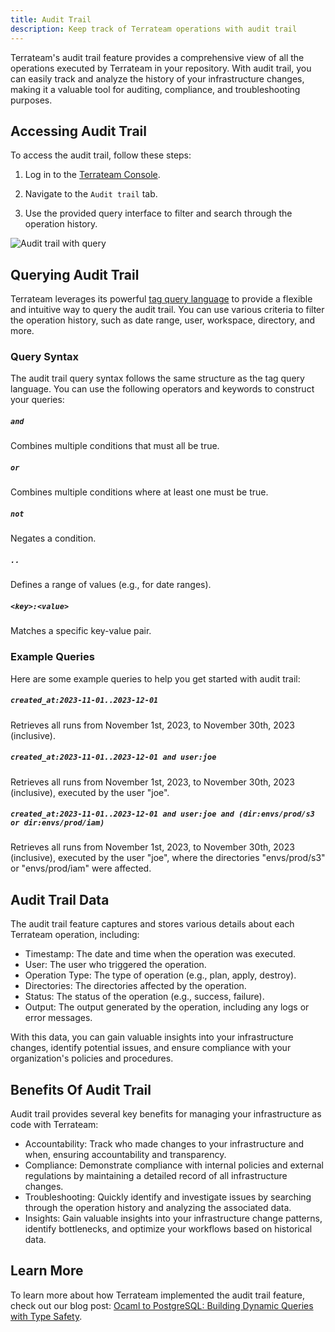 ```yaml
---
title: Audit Trail
description: Keep track of Terrateam operations with audit trail
---
```



Terrateam's audit trail feature provides a comprehensive view of all the operations executed by Terrateam in your repository. With audit trail, you can easily track and analyze the history of your infrastructure changes, making it a valuable tool for auditing, compliance, and troubleshooting purposes.

## Accessing Audit Trail

To access the audit trail, follow these steps:
<Steps>
1. Log in to the [Terrateam Console](https://app.terrateam.io/).

1. Navigate to the `Audit trail` tab.

1. Use the provided query interface to filter and search through the operation history.
</Steps>

![Audit trail with query](/src/assets/audit-trail-with-query.png)

## Querying Audit Trail

Terrateam leverages its powerful [tag query language](/advanced-workflows/tags) to provide a flexible and intuitive way to query the audit trail. You can use various criteria to filter the operation history, such as date range, user, workspace, directory, and more.

### Query Syntax

The audit trail query syntax follows the same structure as the tag query language. You can use the following operators and keywords to construct your queries:
##### `and`
Combines multiple conditions that must all be true.

##### `or`
Combines multiple conditions where at least one must be true.

##### `not`
Negates a condition.

##### `..`
Defines a range of values (e.g., for date ranges).

##### `<key>:<value>`
Matches a specific key-value pair.

### Example Queries

Here are some example queries to help you get started with audit trail:
##### `created_at:2023-11-01..2023-12-01`
Retrieves all runs from November 1st, 2023, to November 30th, 2023 (inclusive).

##### `created_at:2023-11-01..2023-12-01 and user:joe`
Retrieves all runs from November 1st, 2023, to November 30th, 2023 (inclusive), executed by the user "joe".

##### `created_at:2023-11-01..2023-12-01 and user:joe and (dir:envs/prod/s3 or dir:envs/prod/iam)`
Retrieves all runs from November 1st, 2023, to November 30th, 2023 (inclusive), executed by the user "joe", where the directories "envs/prod/s3" or "envs/prod/iam" were affected.

## Audit Trail Data

The audit trail feature captures and stores various details about each Terrateam operation, including:
- Timestamp: The date and time when the operation was executed.
- User: The user who triggered the operation.
- Operation Type: The type of operation (e.g., plan, apply, destroy).
- Directories: The directories affected by the operation.
- Status: The status of the operation (e.g., success, failure).
- Output: The output generated by the operation, including any logs or error messages.

With this data, you can gain valuable insights into your infrastructure changes, identify potential issues, and ensure compliance with your organization's policies and procedures.

## Benefits Of Audit Trail

Audit trail provides several key benefits for managing your infrastructure as code with Terrateam:
- Accountability: Track who made changes to your infrastructure and when, ensuring accountability and transparency.
- Compliance: Demonstrate compliance with internal policies and external regulations by maintaining a detailed record of all infrastructure changes.
- Troubleshooting: Quickly identify and investigate issues by searching through the operation history and analyzing the associated data.
- Insights: Gain valuable insights into your infrastructure change patterns, identify bottlenecks, and optimize your workflows based on historical data.

## Learn More

To learn more about how Terrateam implemented the audit trail feature, check out our blog post: [Ocaml to PostgreSQL: Building Dynamic Queries with Type Safety](https://terrateam.io/blog/ocaml-to-postgresql-audit-trail).

